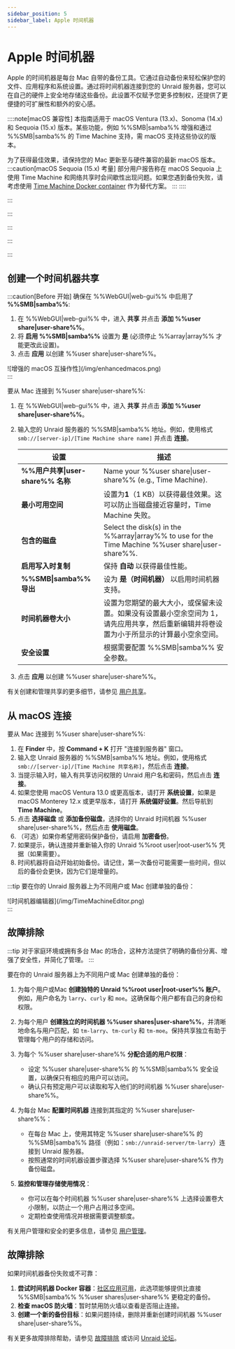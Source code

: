 ```yaml
---
sidebar_position: 5
sidebar_label: Apple 时间机器
---
```



# Apple 时间机器

Apple 的时间机器是每台 Mac 自带的备份工具。它通过自动备份来轻松保护您的文件、应用程序和系统设置。通过将时间机器连接到您的 Unraid 服务器，您可以在自己的硬件上安全地存储这些备份。此设置不仅赋予您更多控制权，还提供了更便捷的可扩展性和额外的安心感。

::::note[macOS 兼容性]
本指南适用于 macOS Ventura (13.x)、Sonoma (14.x) 和 Sequoia (15.x) 版本。某些功能，例如 %%SMB|samba%% 增强和通过 %%SMB|samba%% 的 Time Machine 支持，需 macOS 支持这些协议的版本。

为了获得最佳效果，请保持您的 Mac 更新至与硬件兼容的最新 macOS 版本。
:::caution[macOS Sequoia (15.x) 考量]
部分用户报告称在 macOS Sequoia 上使用 Time Machine 和网络共享时会间歇性出现问题。如果您遇到备份失败，请考虑使用 [Time Machine Docker container](https://unraid.net/community/apps?q=time+machine#r) 作为替代方案。
:::
::::

:::

:::

:::

:::

:::

## 创建一个时间机器共享

:::caution[Before 开始]
确保在 %%WebGUI|web-gui%% 中启用了 **%%SMB|samba%%**:

1. 在 %%WebGUI|web-gui%% 中，进入 **共享** 并点击 **添加 %%user share|user-share%%**。
2. 将 **启用 %%SMB|samba%%** 设置为 **是** (必须停止 %%array|array%% 才能更改此设置)。
3. 点击 **应用** 以创建 %%user share|user-share%%。

<div style={{ margin: 'auto', maxWidth: '600px', display: 'flex', flexDirection: 'column', alignItems: 'center' }}>
  ![增强的 macOS 互操作性](/img/enhancedmacos.png)
</div>
:::

要从 Mac 连接到 %%user share|user-share%%:

1. 在 %%WebGUI|web-gui%% 中，进入 **共享** 并点击 **添加 %%user share|user-share%%**。

2. 输入您的 Unraid 服务器的 %%SMB|samba%% 地址。例如，使用格式 `smb://[server-ip]/[Time Machine share name]` 并点击 **连接**。

   | 设置                          | 描述                                                                                                 |
   | --------------------------- | -------------------------------------------------------------------------------------------------- |
   | **%%用户共享\|user-share%% 名称** | Name your %%user share\|user-share%% (e.g., Time Machine).                                         |
   | **最小可用空间**                  | 设置为**1**（1 KB）以获得最佳效果。这可以防止当磁盘接近容量时，Time Machine 失败。                                               |
   | **包含的磁盘**                   | Select the disk(s) in the %%array\|array%% to use for the Time Machine %%user share\|user-share%%. |
   | **启用写入时复制**                 | 保持 **自动** 以获得最佳性能。                                                                                 |
   | **%%SMB\|samba%% 导出**       | 设为 **是（时间机器）** 以启用时间机器支持。                                                                          |
   | **时间机器卷大小**                 | 设置为您期望的最大大小，或保留未设置。如果没有设置最小空余空间为 1，请先应用共享，然后重新编辑并将卷设置为小于所显示的计算最小空余空间。                              |
   | **安全设置**                    | 根据需要配置 %%SMB\|samba%% 安全参数。                                                                        |

3. 点击 **应用** 以创建 %%user share|user-share%%。

有关创建和管理共享的更多细节，请参见 [用户共享](./shares.mdx)。

## 从 macOS 连接

要从 Mac 连接到 %%user share|user-share%%:

1. 在 **Finder** 中，按 **Command + K** 打开 "连接到服务器" 窗口。
2. 输入您 Unraid 服务器的 %%SMB|samba%% 地址。例如，使用格式 `smb://[server-ip]/[Time Machine 共享名称]`，然后点击 **连接**。
3. 当提示输入时，输入有共享访问权限的 Unraid 用户名和密码，然后点击 **连接**。
4. 如果您使用 macOS Ventura 13.0 或更高版本，请打开 **系统设置**，如果是 macOS Monterey 12.x 或更早版本，请打开 **系统偏好设置**。然后导航到 **Time Machine**。
5. 点击 **选择磁盘** 或 **添加备份磁盘**，选择你的 Unraid 时间机器 %%user share|user-share%%，然后点击 **使用磁盘**。
6. （可选）如果你希望用密码保护备份，请启用 **加密备份**。
7. 如果提示，确认连接并重新输入你的 Unraid %%root user|root-user%% 凭据（如果需要）。
8. 时间机器将自动开始初始备份。请记住，第一次备份可能需要一些时间，但以后的备份会更快，因为它们是增量的。

:::tip
要在你的 Unraid 服务器上为不同用户或 Mac 创建单独的备份：

<div style={{ margin: 'auto', maxWidth: '600px', display: 'flex', flexDirection: 'column', alignItems: 'center' }}>
  ![时间机器编辑器](/img/TimeMachineEditor.png)
</div>
:::

## 故障排除

:::tip
对于家庭环境或拥有多台 Mac 的场合，这种方法提供了明确的备份分离、增强了安全性，并简化了管理。
:::

要在你的 Unraid 服务器上为不同用户或 Mac 创建单独的备份：

1. 为每个用户或Mac **创建独特的 Unraid %%root user|root-user%% 账户**。例如，用户命名为 `larry`、`curly` 和 `moe`。这确保每个用户都有自己的身份和权限。

2. 为每个用户 **创建独立的时间机器 %%user shares|user-share%%**，并清晰地命名与用户匹配，如 `tm-larry`、`tm-curly` 和 `tm-moe`。保持共享独立有助于管理每个用户的存储和访问。

3. 为每个 %%user share|user-share%% **分配合适的用户权限**：
   - 设定 %%user share|user-share%% 的 %%SMB|samba%% 安全设置，以确保只有相应的用户可以访问。
   - 确认只有预定用户可以读取和写入他们的时间机器 %%user share|user-share%%。

4. 为每台 Mac **配置时间机器** 连接到其指定的 %%user share|user-share%%：
   - 在每台 Mac 上，使用其特定 %%user share|user-share%% 的 %%SMB|samba%% 路径（例如：`smb://unraid-server/tm-larry`）连接到 Unraid 服务器。
   - 按照通常的时间机器设置步骤选择 %%user share|user-share%% 作为备份磁盘。

5. **监控和管理存储使用情况**：
   - 你可以在每个时间机器 %%user share|user-share%% 上选择设置卷大小限制，以防止一个用户占用过多空间。
   - 定期检查使用情况并根据需要调整额度。

有关用户管理和安全的更多信息，请参见 [用户管理](../../system-administration/secure-your-server/user-management.mdx)。

## 故障排除

如果时间机器备份失败或不可靠：

1. **尝试时间机器 Docker 容器**：[社区应用可用](https://unraid.net/community/apps?q=time+machine#r)，此选项能够提供比直接 %%SMB|samba%% %%user shares|user-share%% 更稳定的备份。
2. **检查 macOS 防火墙**：暂时禁用防火墙以查看是否阻止连接。
3. **创建一个新的备份目标**：如果问题持续，删除并重新创建时间机器 %%user share|user-share%%。

有关更多故障排除帮助，请参见 [故障排除](../../troubleshooting/troubleshooting.mdx) 或访问 [Unraid 论坛](https://forums.unraid.net/)。
